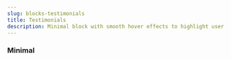 ```yaml
---
slug: blocks-testimonials
title: Testimonials
description: Minimal block with smooth hover effects to highlight user feedback clearly.
---
```


###  Minimal

<BlockPreview
    path="demo/blocks/testimonials/testimonials-1.tsx"
    registry="testimonials-1"
    lgHeight={620}
    mdHeight={492}
    smHeight={492}
/>
